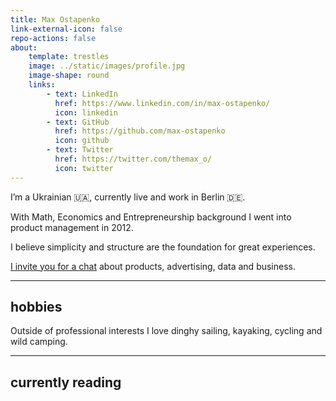 ```yaml
---
title: Max Ostapenko
link-external-icon: false
repo-actions: false
about:
    template: trestles
    image: ../static/images/profile.jpg
    image-shape: round
    links:
        - text: LinkedIn
          href: https://www.linkedin.com/in/max-ostapenko/
          icon: linkedin
        - text: GitHub
          href: https://github.com/max-ostapenko
          icon: github
        - text: Twitter
          href: https://twitter.com/themax_o/
          icon: twitter
---
```


I'm a Ukrainian 🇺🇦, currently live and work in Berlin 🇩🇪.

With Math, Economics and Entrepreneurship background I went into product management in 2012.

I believe simplicity and structure are the foundation for great experiences.

[I invite you for a chat](../appointments/) about products, advertising, data and business.

---

## hobbies

Outside of professional interests I love dinghy sailing, kayaking, cycling and wild camping.

---

## currently reading

<style type="text/css">
    .gr_custom_each_container_1699272653 {
        /* customize each individual book container here */
        width: 100%;
        clear: both;
        margin-bottom: 10px;
        overflow: auto;
        padding-bottom: 4px;
        border-bottom: 1px solid #aaa;
    }

    .gr_custom_book_container_1699272653 {
        /* customize your book covers here */
        overflow: hidden;
        height: 75px;
        float: right;
        margin-right: 4px;
        width: 49px;
    }

    .gr_custom_author_1699272653 {
        /* customize your author names here */
        font-size: 12px;
    }
    .gr_custom_header_1699272653 {
        display: none;
    }

    .gr_custom_container_1699272653 center {
        display: none;
    }

</style>
<div id="gr_custom_widget_1699272653"></div>
<script
    src="https://www.goodreads.com/review/custom_widget/70245794.My%20bookshelf?cover_position=left&cover_size=small&num_books=5&order=a&shelf=currently-reading&show_author=1&show_cover=1&show_rating=0&show_review=0&show_tags=0&show_title=1&sort=date_added&widget_bg_color=FFFFFF&widget_bg_transparent=&widget_border_width=0&widget_id=1699272653&widget_text_color=000000&widget_title_size=small&widget_width=small"
    type="text/javascript" charset="utf-8">
</script>

